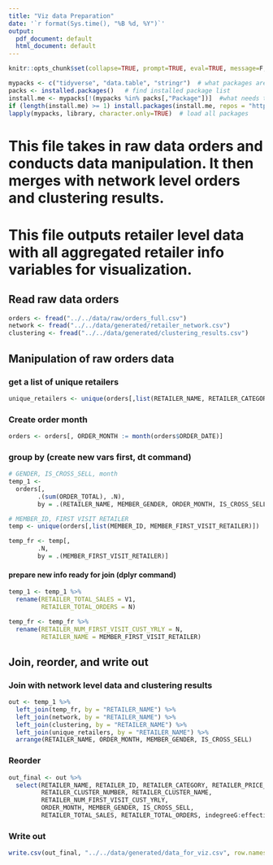 ```yaml
---
title: "Viz data Preparation"
date: '`r format(Sys.time(), "%B %d, %Y")`'
output:
  pdf_document: default
  html_document: default
---
```


```r
knitr::opts_chunk$set(collapse=TRUE, prompt=TRUE, eval=TRUE, message=F, include=T,comment=NULL,fig.width = 8, warnings = FALSE, fig.height = 8,tidy.opts=list(width.cutoff=50),tidy=TRUE,cache = TRUE)
```

```r
mypacks <- c("tidyverse", "data.table", "stringr")  # what packages are needed?
packs <- installed.packages()   # find installed package list
install.me <- mypacks[!(mypacks %in% packs[,"Package"])]  #what needs to be installed?
if (length(install.me) >= 1) install.packages(install.me, repos = "http://cran.us.r-project.org")   # install (if needed)
lapply(mypacks, library, character.only=TRUE)  # load all packages
```

# This file takes in raw data orders and conducts data manipulation. It then merges with network level orders and clustering results. 

# This file outputs retailer level data with all aggregated retailer info variables for visualization.

## Read raw data orders
```r
orders <- fread("../../data/raw/orders_full.csv")
network <- fread("../../data/generated/retailer_network.csv")
clustering <- fread("../../data/generated/clustering_results.csv")
```

## Manipulation of raw orders data

### get a list of unique retailers
```r
unique_retailers <- unique(orders[,list(RETAILER_NAME, RETAILER_CATEGORY, RETAILER_PRICE_RANGE)])
```


### Create order month
```r
orders <- orders[, ORDER_MONTH := month(orders$ORDER_DATE)]
```

### group by (create new vars first, dt command)
```r
# GENDER, IS_CROSS_SELL, month
temp_1 <- 
  orders[,
        .(sum(ORDER_TOTAL), .N),
        by = .(RETAILER_NAME, MEMBER_GENDER, ORDER_MONTH, IS_CROSS_SELL)]

# MEMBER_ID, FIRST VISIT RETAILER
temp <- unique(orders[,list(MEMBER_ID, MEMBER_FIRST_VISIT_RETAILER)])

temp_fr <- temp[,
        .N,
        by = .(MEMBER_FIRST_VISIT_RETAILER)]
```

#### prepare new info ready for join (dplyr command)
```r
temp_1 <- temp_1 %>%
  rename(RETAILER_TOTAL_SALES = V1,
         RETAILER_TOTAL_ORDERS = N)

temp_fr <- temp_fr %>%
  rename(RETAILER_NUM_FIRST_VISIT_CUST_YRLY = N,
         RETAILER_NAME = MEMBER_FIRST_VISIT_RETAILER)
```

## Join, reorder, and write out

### Join with network level data and clustering results
```r
out <- temp_1 %>% 
  left_join(temp_fr, by = "RETAILER_NAME") %>%
  left_join(network, by = "RETAILER_NAME") %>%
  left_join(clustering, by = "RETAILER_NAME") %>%
  left_join(unique_retailers, by = "RETAILER_NAME") %>%
  arrange(RETAILER_NAME, ORDER_MONTH, MEMBER_GENDER, IS_CROSS_SELL)
```

### Reorder
```r
out_final <- out %>% 
  select(RETAILER_NAME, RETAILER_ID, RETAILER_CATEGORY, RETAILER_PRICE_RANGE, 
         RETAILER_CLUSTER_NUMBER, RETAILER_CLUSTER_NAME,
         RETAILER_NUM_FIRST_VISIT_CUST_YRLY,
         ORDER_MONTH, MEMBER_GENDER, IS_CROSS_SELL,
         RETAILER_TOTAL_SALES, RETAILER_TOTAL_ORDERS, indegreeG:effectiveG)
```

### Write out
```r
write.csv(out_final, "../../data/generated/data_for_viz.csv", row.names = FALSE)
```